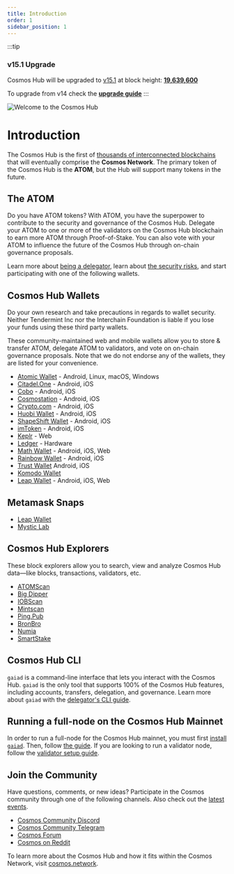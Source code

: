 ```yaml
---
title: Introduction
order: 1
sidebar_position: 1
---
```


:::tip
### **v15.1 Upgrade**
Cosmos Hub will be upgraded to [v15.1](https://github.com/cosmos/gaia/releases/tag/v15.1.0) at block height: **[19,639,600](https://www.mintscan.io/cosmos/blocks/19639600)**

To upgrade from v14 check the [**upgrade guide**](/migration/cosmoshub-4-v15-upgrade.md)
:::

![Welcome to the Cosmos Hub](images/cosmos-hub-image.jpg)

# Introduction

The Cosmos Hub is the first of [thousands of interconnected blockchains](https://cosmos.network) that will eventually comprise the **Cosmos Network**. The primary token of the Cosmos Hub is the **ATOM**, but the Hub will support many tokens in the future.

## The ATOM

Do you have ATOM tokens? With ATOM, you have the superpower to contribute to the security and governance of the Cosmos Hub. Delegate your ATOM to one or more of the <PlainVar children={currentParams.staking.MaxValidators} /> validators on the Cosmos Hub blockchain to earn more ATOM through Proof-of-Stake. You can also vote with your ATOM to influence the future of the Cosmos Hub through on-chain governance proposals.

Learn more about [being a delegator](/delegators/delegator-faq.md), learn about [the security risks](/delegators/delegator-security.md), and start participating with one of the following wallets.

## Cosmos Hub Wallets

<div class="theme-doc-version-banner alert alert--warning margin-bottom--md" role="alert">
Do your own research and take precautions in regards to wallet security. Neither Tendermint Inc nor the Interchain Foundation is liable if you lose your funds using these third party wallets.
</div>

These community-maintained web and mobile wallets allow you to store & transfer ATOM, delegate ATOM to validators, and vote on on-chain governance proposals. Note that we do not endorse any of the wallets, they are listed for your convenience.

* [Atomic Wallet](https://atomicwallet.io/) - Android, Linux, macOS, Windows
* [Citadel.One](https://citadel.one/#mobile) - Android, iOS
* [Cobo](https://cobo.com/) - Android, iOS
* [Cosmostation](https://www.cosmostation.io/) - Android, iOS
* [Crypto.com](https://crypto.com/) - Android, iOS
* [Huobi Wallet](https://www.huobiwallet.com/) - Android, iOS
* [ShapeShift Wallet](https://app.shapeshift.com/) - Android, iOS
* [imToken](https://token.im/) - Android, iOS
* [Keplr](https://wallet.keplr.app) - Web
* [Ledger](https://www.ledger.com/cosmos-wallet) - Hardware
* [Math Wallet](https://www.mathwallet.org/en/) - Android, iOS, Web
* [Rainbow Wallet](https://www.rainbow.one) - Android, iOS
* [Trust Wallet](https://trustwallet.com/) Android, iOS
* [Komodo Wallet](https://atomicdex.io/en/)
* [Leap Wallet](https://www.leapwallet.io/) - Android, iOS, Web

## Metamask Snaps

* [Leap Wallet](https://www.leapwallet.io/snaps)
* [Mystic Lab](https://metamask.mysticlabs.xyz/)

## Cosmos Hub Explorers

These block explorers allow you to search, view and analyze Cosmos Hub data&mdash;like blocks, transactions, validators, etc.

* [ATOMScan](https://atomscan.com)
* [Big Dipper](https://cosmos.bigdipper.live)
* [IOBScan](https://cosmoshub.iobscan.io/)
* [Mintscan](https://mintscan.io)
* [Ping.Pub](https://ping.pub/cosmos)
* [BronBro](https://monitor.bronbro.io/d/cosmos-stats/cosmos)
* [Numia](https://www.datalenses.zone/chain/cosmos)
* [SmartStake](https://cosmos.smartstake.io/stats)

## Cosmos Hub CLI

`gaiad` is a command-line interface that lets you interact with the Cosmos Hub. `gaiad` is the only tool that supports 100% of the Cosmos Hub features, including accounts, transfers, delegation, and governance. Learn more about `gaiad` with the [delegator's CLI guide](/delegators/delegator-guide-cli.md).

## Running a full-node on the Cosmos Hub Mainnet

In order to run a full-node for the Cosmos Hub mainnet, you must first [install `gaiad`](/getting-started/installation.md). Then, follow [the guide](/hub-tutorials/join-mainnet.md).
If you are looking to run a validator node, follow the [validator setup guide](/validators/validator-setup.md).

## Join the Community

Have questions, comments, or new ideas? Participate in the Cosmos community through one of the following channels. Also check out the [latest events](https://cosmos.network/community).

* [Cosmos Community Discord](https://discord.gg/cosmosnetwork)
* [Cosmos Community Telegram](https://t.me/cosmosproject)
* [Cosmos Forum](https://forum.cosmos.network)
* [Cosmos on Reddit](https://reddit.com/r/cosmosnetwork)

To learn more about the Cosmos Hub and how it fits within the Cosmos Network, visit [cosmos.network](https://cosmos.network).

